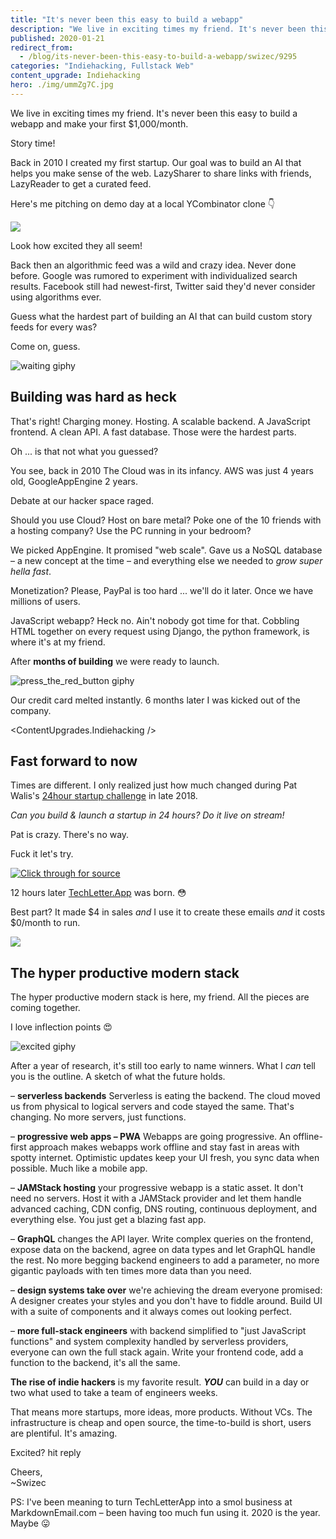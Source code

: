 ```yaml
---
title: "It's never been this easy to build a webapp"
description: "We live in exciting times my friend. It's never been this easy to build a webapp and make your first $1,000/month."
published: 2020-01-21
redirect_from:
  - /blog/its-never-been-this-easy-to-build-a-webapp/swizec/9295
categories: "Indiehacking, Fullstack Web"
content_upgrade: Indiehacking
hero: ./img/ummZg7C.jpg
---
```


We live in exciting times my friend. It's never been this easy to build a webapp and make your first $1,000/month.

Story time!

Back in 2010 I created my first startup. Our goal was to build an AI that helps you make sense of the web. LazySharer to share links with friends, LazyReader to get a curated feed.

Here's me pitching on demo day at a local YCombinator clone 👇

![](./img/ummZg7C.jpg)

Look how excited they all seem!

Back then an algorithmic feed was a wild and crazy idea. Never done before. Google was rumored to experiment with individualized search results. Facebook still had newest-first, Twitter said they'd never consider using algorithms ever.

Guess what the hardest part of building an AI that can build custom story feeds for every was?

Come on, guess.

![waiting giphy](./img/media-QBd2kLB5qDmysEXre9-giphy.gif)

## Building was hard as heck

That's right! Charging money. Hosting. A scalable backend. A JavaScript frontend. A clean API. A fast database. Those were the hardest parts.

Oh ... is that not what you guessed?

You see, back in 2010 The Cloud was in its infancy. AWS was just 4 years old, GoogleAppEngine 2 years.

Debate at our hacker space raged.

Should you use Cloud? Host on bare metal? Poke one of the 10 friends with a hosting company? Use the PC running in your bedroom?

We picked AppEngine. It promised "web scale". Gave us a NoSQL database – a new concept at the time – and everything else we needed to _grow super hella fast_.

Monetization? Please, PayPal is too hard ... we'll do it later. Once we have millions of users.

JavaScript webapp? Heck no. Ain't nobody got time for that. Cobbling HTML together on every request using Django, the python framework, is where it's at my friend.

After **months of building** we were ready to launch.

![press_the_red_button giphy](./img/media-ZEr5tiKWdvpfYa2L9V-giphy-downsized-medium.gif)

Our credit card melted instantly. 6 months later I was kicked out of the company.

<ContentUpgrades.Indiehacking />

## Fast forward to now

Times are different. I only realized just how much changed during Pat Walis's [24hour startup challenge](https://24hrstartup.com/) in late 2018.

_Can you build & launch a startup in 24 hours? Do it live on stream!_

Pat is crazy. There's no way.

Fuck it let's try.

[![Click through for source](./img/techletter.app-screenshot-1579623605886.png)](https://www.youtube.com/watch?v=sqlC1zNYG4M)

12 hours later [TechLetter.App](https://techletter.app) was born. 😳

Best part? It made $4 in sales _and_ I use it to create these emails _and_ it costs $0/month to run.

![](./img/parrots-hd-parrot.gif)

## The hyper productive modern stack

The hyper productive modern stack is here, my friend. All the pieces are coming together.

I love inflection points 😍

![excited giphy](./img/media-xTiN0CNHgoRf1Ha7CM-giphy.gif)

After a year of research, it's still too early to name winners. What I _can_ tell you is the outline. A sketch of what the future holds.

– **serverless backends** Serverless is eating the backend. The cloud moved us from physical to logical servers and code stayed the same. That's changing. No more servers, just functions.

– **progressive web apps – PWA** Webapps are going progressive. An offline-first approach makes webapps work offline and stay fast in areas with spotty internet. Optimistic updates keep your UI fresh, you sync data when possible. Much like a mobile app.

– **JAMStack hosting** your progressive webapp is a static asset. It don't need no servers. Host it with a JAMStack provider and let them handle advanced caching, CDN config, DNS routing, continuous deployment, and everything else. You just get a blazing fast app.

– **GraphQL** changes the API layer. Write complex queries on the frontend, expose data on the backend, agree on data types and let GraphQL handle the rest. No more begging backend engineers to add a parameter, no more gigantic payloads with ten times more data than you need.

– **design systems take over** we're achieving the dream everyone promised: A designer creates your styles and you don't have to fiddle around. Build UI with a suite of components and it always comes out looking perfect.

– **more full-stack engineers** with backend simplified to "just JavaScript functions" and system complexity handled by serverless providers, everyone can own the full stack again. Write your frontend code, add a function to the backend, it's all the same.

**The rise of indie hackers** is my favorite result. **_YOU_** can build in a day or two what used to take a team of engineers weeks.

That means more startups, more ideas, more products. Without VCs. The infrastructure is cheap and open source, the time-to-build is short, users are plentiful. It's amazing.

Excited? hit reply

Cheers,  
~Swizec

PS: I've been meaning to turn TechLetterApp into a smol business at MarkdownEmail.com – been having too much fun using it. 2020 is the year. Maybe 😛
